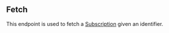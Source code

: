 ## Fetch

This endpoint is used to fetch a [Subscription](../guides/concepts#subscription) given an identifier.
